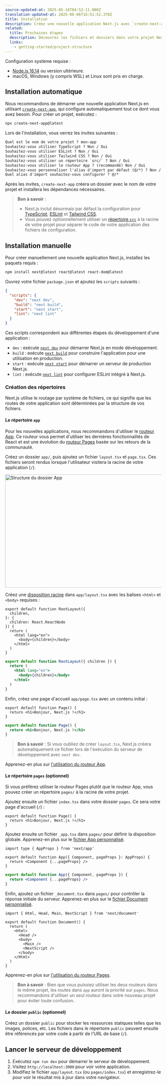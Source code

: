 ```yaml
---
source-updated-at: 2025-05-16T04:52:11.000Z
translation-updated-at: 2025-06-06T16:51:52.370Z
title: Installation
description: Créez une nouvelle application Next.js avec `create-next-app`. Configurez TypeScript, les styles et votre fichier `next.config.js`.
related:
  title: Prochaines étapes
  description: Découvrez les fichiers et dossiers dans votre projet Next.js.
  links:
    - getting-started/project-structure
---
```


Configuration système requise :

- [Node.js 16.14](https://nodejs.org/) ou version ultérieure.
- macOS, Windows (y compris WSL) et Linux sont pris en charge.

## Installation automatique

Nous recommandons de démarrer une nouvelle application Next.js en utilisant [`create-next-app`](/docs/app/api-reference/create-next-app), qui configure automatiquement tout ce dont vous avez besoin. Pour créer un projet, exécutez :

```bash filename="Terminal"
npx create-next-app@latest
```

Lors de l'installation, vous verrez les invites suivantes :

```txt filename="Terminal"
Quel est le nom de votre projet ? mon-app
Souhaitez-vous utiliser TypeScript ? Non / Oui
Souhaitez-vous utiliser ESLint ? Non / Oui
Souhaitez-vous utiliser Tailwind CSS ? Non / Oui
Souhaitez-vous utiliser un répertoire `src/` ? Non / Oui
Souhaitez-vous utiliser le routeur App ? (recommandé) Non / Oui
Souhaitez-vous personnaliser l'alias d'import par défaut (@/*) ? Non / Oui
Quel alias d'import souhaitez-vous configurer ? @/*
```

Après les invites, `create-next-app` créera un dossier avec le nom de votre projet et installera les dépendances nécessaires.

> **Bon à savoir** :
>
> - Next.js inclut désormais par défaut la configuration pour [TypeScript](/docs/app/building-your-application/configuring/typescript), [ESLint](/docs/app/building-your-application/configuring/eslint) et [Tailwind CSS](/docs/app/building-your-application/styling/tailwind-css).
> - Vous pouvez optionnellement utiliser un [répertoire `src`](/docs/app/building-your-application/configuring/src-directory) à la racine de votre projet pour séparer le code de votre application des fichiers de configuration.

## Installation manuelle

Pour créer manuellement une nouvelle application Next.js, installez les paquets requis :

```bash filename="Terminal"
npm install next@latest react@latest react-dom@latest
```

Ouvrez votre fichier `package.json` et ajoutez les `scripts` suivants :

```json filename="package.json"
{
  "scripts": {
    "dev": "next dev",
    "build": "next build",
    "start": "next start",
    "lint": "next lint"
  }
}
```

Ces scripts correspondent aux différentes étapes du développement d'une application :

- `dev` : exécute [`next dev`](/docs/app/api-reference/next-cli#development) pour démarrer Next.js en mode développement.
- `build` : exécute [`next build`](/docs/app/api-reference/next-cli#build) pour construire l'application pour une utilisation en production.
- `start` : exécute [`next start`](/docs/app/api-reference/next-cli#production) pour démarrer un serveur de production Next.js.
- `lint` : exécute [`next lint`](/docs/app/api-reference/next-cli#lint) pour configurer ESLint intégré à Next.js.

### Création des répertoires

Next.js utilise le routage par système de fichiers, ce qui signifie que les routes de votre application sont déterminées par la structure de vos fichiers.

#### Le répertoire `app`

Pour les nouvelles applications, nous recommandons d'utiliser le [routeur App](/docs/app). Ce routeur vous permet d'utiliser les dernières fonctionnalités de React et est une évolution du [routeur Pages](/docs/pages) basée sur les retours de la communauté.

Créez un dossier `app/`, puis ajoutez un fichier `layout.tsx` et `page.tsx`. Ces fichiers seront rendus lorsque l'utilisateur visitera la racine de votre application (`/`).

<Image
  alt="Structure du dossier App"
  srcLight="/docs/light/app-getting-started.png"
  srcDark="/docs/dark/app-getting-started.png"
  width="1600"
  height="363"
/>

Créez une [disposition racine](/docs/app/building-your-application/routing/pages-and-layouts#root-layout-required) dans `app/layout.tsx` avec les balises `<html>` et `<body>` requises :

```tsx filename="app/layout.tsx" switcher
export default function RootLayout({
  children,
}: {
  children: React.ReactNode
}) {
  return (
    <html lang="en">
      <body>{children}</body>
    </html>
  )
}
```

```jsx filename="app/layout.js" switcher
export default function RootLayout({ children }) {
  return (
    <html lang="en">
      <body>{children}</body>
    </html>
  )
}
```

Enfin, créez une page d'accueil `app/page.tsx` avec un contenu initial :

```tsx filename="app/page.tsx" switcher
export default function Page() {
  return <h1>Bonjour, Next.js !</h1>
}
```

```jsx filename="app/page.js" switcher
export default function Page() {
  return <h1>Bonjour, Next.js !</h1>
}
```

> **Bon à savoir** : Si vous oubliez de créer `layout.tsx`, Next.js créera automatiquement ce fichier lors de l'exécution du serveur de développement avec `next dev`.

Apprenez-en plus sur [l'utilisation du routeur App](/docs/app/building-your-application/routing/defining-routes).

#### Le répertoire `pages` (optionnel)

Si vous préférez utiliser le routeur Pages plutôt que le routeur App, vous pouvez créer un répertoire `pages/` à la racine de votre projet.

Ajoutez ensuite un fichier `index.tsx` dans votre dossier `pages`. Ce sera votre page d'accueil (`/`) :

```tsx filename="pages/index.tsx" switcher
export default function Page() {
  return <h1>Bonjour, Next.js !</h1>
}
```

Ajoutez ensuite un fichier `_app.tsx` dans `pages/` pour définir la disposition globale. Apprenez-en plus sur le [fichier App personnalisé](/docs/pages/building-your-application/routing/custom-app).

```tsx filename="pages/_app.tsx" switcher
import type { AppProps } from 'next/app'

export default function App({ Component, pageProps }: AppProps) {
  return <Component {...pageProps} />
}
```

```jsx filename="pages/_app.js" switcher
export default function App({ Component, pageProps }) {
  return <Component {...pageProps} />
}
```

Enfin, ajoutez un fichier `_document.tsx` dans `pages/` pour contrôler la réponse initiale du serveur. Apprenez-en plus sur le [fichier Document personnalisé](/docs/pages/building-your-application/routing/custom-document).

```tsx filename="pages/_document.tsx" switcher
import { Html, Head, Main, NextScript } from 'next/document'

export default function Document() {
  return (
    <Html>
      <Head />
      <body>
        <Main />
        <NextScript />
      </body>
    </Html>
  )
}
```

Apprenez-en plus sur [l'utilisation du routeur Pages](/docs/pages/building-your-application/routing/pages-and-layouts).

> **Bon à savoir** : Bien que vous puissiez utiliser les deux routeurs dans le même projet, les routes dans `app` auront la priorité sur `pages`. Nous recommandons d'utiliser un seul routeur dans votre nouveau projet pour éviter toute confusion.

#### Le dossier `public` (optionnel)

Créez un dossier `public` pour stocker les ressources statiques telles que les images, polices, etc. Les fichiers dans le répertoire `public` peuvent ensuite être référencés par votre code à partir de l'URL de base (`/`).

## Lancer le serveur de développement

1. Exécutez `npm run dev` pour démarrer le serveur de développement.
2. Visitez `http://localhost:3000` pour voir votre application.
3. Modifiez le fichier `app/layout.tsx` (ou `pages/index.tsx`) et enregistrez-le pour voir le résultat mis à jour dans votre navigateur.